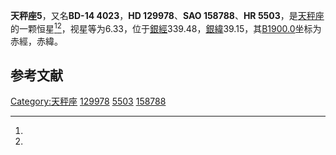 {{Starbox begin
| name = 天秤座5
}}
{{Starbox observe
| epoch = [[J2000.0|J2000.0]]
| constell = [[天秤座|天秤座]]<ref name=SIMBAD>{{cite web
 | url=http://simbad.u-strasbg.fr/simbad/sim-id?Ident=HR+5503
 | title=Pulsating variable Star
 | publisher=Centre de Données astronomiques de Strasbourg
 | work=SIMBAD
 | accessdate=2012-07-13
 | archive-date=2016-03-18
 | archive-url=https://web.archive.org/web/20160318170505/http://simbad.u-strasbg.fr/simbad/sim-id?Ident=HR+5503
 | dead-url=no
 }}</ref><ref name=DATA>{{cite web
 | url=http://vizier.u-strasbg.fr/viz-bin/VizieR-5?-out.add=.&-source=5050&-corr=PK=HR&-out.max=9999&HR=5503
 | title=VizieR Detailed Page
 | accessdate=2012-07-13
 | archive-date=2016-03-04
 | archive-url=https://web.archive.org/web/20160304205353/http://vizier.u-strasbg.fr/viz-bin/VizieR-5?-out.add=.&-source=5050&-corr=PK=HR&-out.max=9999&HR=5503
 | dead-url=no
 }}</ref>
| 星官 = 
| ra = {{RA|14|45|57.8}}<ref name=SIMBAD /><ref name=DATA />
| dec = {{DEC|-15|27|35}}<ref name=SIMBAD /><ref name=DATA />
| appmag_v = 6.33<ref name=SIMBAD /><ref name=DATA />
}}
{{Starbox character
| class = K1III<ref name=SIMBAD /><ref name=DATA />
| b-v = 1.19<ref name=SIMBAD /><ref name=DATA />
| u-b = <ref name=SIMBAD /><ref name=DATA />
| r-i = <ref name=SIMBAD /><ref name=DATA />
| variable = 
}}
{{Starbox astrometry
| radial_v = 
| prop_mo_ra = -40
| parallax = 
| p_error = 
}}
{{Starbox catalog
| names =BD-14 4023，[[SAO星表|SAO]] 158788，[[HD星表|HD]] 129978，[[HR星表|HR]] 5503}}
{{Starbox reference |Simbad=HR+5503}}
{{Starbox end}}

'''天秤座5'''，又名'''BD-14 4023'''，'''HD 129978'''、'''SAO 158788'''、'''HR 5503'''，是[[天秤座|天秤座]]的一颗恒星<ref name=SIMBAD /><ref name=DATA />，视星等为6.33，位于[[銀道座標系|銀經]]339.48，[[銀道座標系|銀緯]]39.15，其[[B1900.0|B1900.0]]坐标为赤經{{RA|14|40|26.8}}，赤緯{{DEC|-15|39.15|17}}。

== 参考文献 ==
{{reflist}}

{{star-stub}}

{{天秤座恒星}}
[[Category:天秤座|Category:天秤座]]
[[Category:HD和HDE天體|129978]]
[[Category:HR天體|5503]]
[[Category:SAO天體|158788]]
